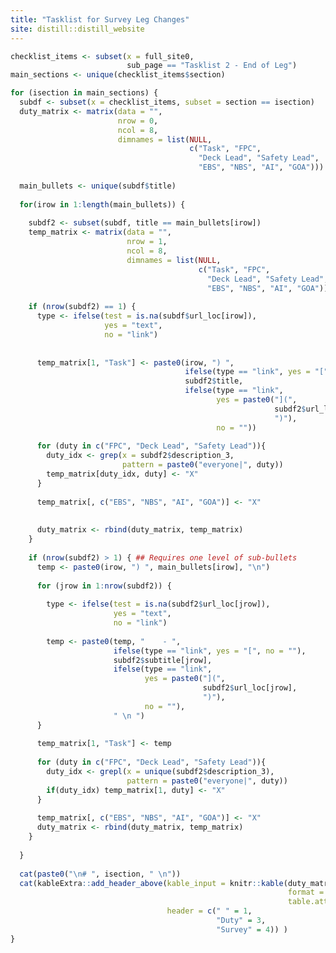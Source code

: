 ```yaml
---
title: "Tasklist for Survey Leg Changes"
site: distill::distill_website
---
```


```r
checklist_items <- subset(x = full_site0, 
                          sub_page == "Tasklist 2 - End of Leg")
main_sections <- unique(checklist_items$section)

for (isection in main_sections) {
  subdf <- subset(x = checklist_items, subset = section == isection)
  duty_matrix <- matrix(data = "", 
                        nrow = 0, 
                        ncol = 8, 
                        dimnames = list(NULL, 
                                        c("Task", "FPC", 
                                          "Deck Lead", "Safety Lead",
                                          "EBS", "NBS", "AI", "GOA")))
  
  main_bullets <- unique(subdf$title)
  
  for(irow in 1:length(main_bullets)) {
    
    subdf2 <- subset(subdf, title == main_bullets[irow])
    temp_matrix <- matrix(data = "", 
                          nrow = 1, 
                          ncol = 8, 
                          dimnames = list(NULL, 
                                          c("Task", "FPC", 
                                            "Deck Lead", "Safety Lead",
                                            "EBS", "NBS", "AI", "GOA")))
    
    if (nrow(subdf2) == 1) {
      type <- ifelse(test = is.na(subdf$url_loc[irow]),
                     yes = "text",
                     no = "link")
      
      
      temp_matrix[1, "Task"] <- paste0(irow, ") ", 
                                       ifelse(type == "link", yes = "[", no = ""),
                                       subdf2$title,
                                       ifelse(type == "link",
                                              yes = paste0("](",
                                                           subdf2$url_loc,
                                                           ")"),
                                              no = ""))
      
      for (duty in c("FPC", "Deck Lead", "Safety Lead")){
        duty_idx <- grep(x = subdf2$description_3, 
                         pattern = paste0("everyone|", duty))
        temp_matrix[duty_idx, duty] <- "X"
      } 
      
      temp_matrix[, c("EBS", "NBS", "AI", "GOA")] <- "X"
      
      
      duty_matrix <- rbind(duty_matrix, temp_matrix)
    }
    
    if (nrow(subdf2) > 1) { ## Requires one level of sub-bullets
      temp <- paste0(irow, ") ", main_bullets[irow], "\n")
      
      for (jrow in 1:nrow(subdf2)) {
        
        type <- ifelse(test = is.na(subdf2$url_loc[jrow]),
                       yes = "text",
                       no = "link")
        
        temp <- paste0(temp, "    - ", 
                       ifelse(type == "link", yes = "[", no = ""),
                       subdf2$subtitle[jrow],
                       ifelse(type == "link",
                              yes = paste0("](",
                                           subdf2$url_loc[jrow],
                                           ")"),
                              no = ""),
                       " \n ")
      }
      
      temp_matrix[1, "Task"] <- temp
      
      for (duty in c("FPC", "Deck Lead", "Safety Lead")){
        duty_idx <- grepl(x = unique(subdf2$description_3), 
                          pattern = paste0("everyone|", duty))
        if(duty_idx) temp_matrix[1, duty] <- "X"
      } 
      
      temp_matrix[, c("EBS", "NBS", "AI", "GOA")] <- "X"
      duty_matrix <- rbind(duty_matrix, temp_matrix)
    }
    
  }
  
  cat(paste0("\n# ", isection, " \n"))
  cat(kableExtra::add_header_above(kable_input = knitr::kable(duty_matrix, 
                                                              format = "html",
                                                              table.attr = "style='width:125%;'"),
                                   header = c(" " = 1, 
                                              "Duty" = 3, 
                                              "Survey" = 4)) )
}
```

